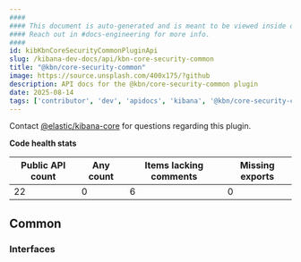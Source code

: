 ```yaml
---
####
#### This document is auto-generated and is meant to be viewed inside our experimental, new docs system.
#### Reach out in #docs-engineering for more info.
####
id: kibKbnCoreSecurityCommonPluginApi
slug: /kibana-dev-docs/api/kbn-core-security-common
title: "@kbn/core-security-common"
image: https://source.unsplash.com/400x175/?github
description: API docs for the @kbn/core-security-common plugin
date: 2025-08-14
tags: ['contributor', 'dev', 'apidocs', 'kibana', '@kbn/core-security-common']
---
```




Contact [@elastic/kibana-core](https://github.com/orgs/elastic/teams/kibana-core) for questions regarding this plugin.

**Code health stats**

| Public API count  | Any count | Items lacking comments | Missing exports |
|-------------------|-----------|------------------------|-----------------|
| 22 | 0 | 6 | 0 |

## Common

### Interfaces
<DocDefinitionList data={kbnCoreSecurityCommonObj.common.interfaces}/>

